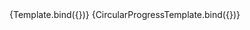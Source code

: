 
<Meta title="atoms/Progress" component={Progress} />


<Canvas>
    <Story 
        name="Progress"
        args={{
            value: 50,
            size: "lg",
        }}
    >
        {Template.bind({})}
    </Story>
    <Story 
        name="CircularProgress"
        args={{
            value: 50,
            size: "lg",
        }}
    >
        {CircularProgressTemplate.bind({})}
    </Story>
</Canvas>